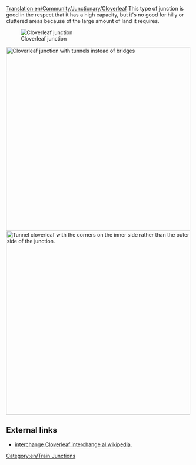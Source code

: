 [[Translation:en/Community/Junctionary/Cloverleaf]]
{{en/Junctionsmenu}}
This type of junction is good in the respect that it has a high capacity, but it's no good for hilly or cluttered areas because of the large amount of land it requires.

[[File:en/Cloverleaf.png|none|frame|Cloverleaf junction]]

{{en/Junction Criteria|Cheap|1|0|1|1|0|0|0|1|0|1|1|0|Broken down trains only affect the one track and left turns.|
*Can handle 4+ trains at a time.
*Takes up a large amount of space when built without sharp corners.
*Make the loop and diagonal branches longer than your trains, so the main line is not blocked by a waiting train.
*Use tunnels if the bridges slow down your trains.
*If necessary, upgrade to an [[en/Community/Junctionary/Tetrathorp-Junction|Over-Under junction]].
*Area: 10 x 10

*To be able to fully store a 12 length (6 grid spaces) train in each left turn movement, use a length of 2 for each side of the cloverleaf and start the cloverleaf 3 spaces away from the center intersection
*In general, the storage space of each cloverleaf is 7*n for a size n cloverleaf, where n is the length of each side in the leaf (start size n cloverleaf at 2*n-1 spaces away from the center intersection)
}}
[[File:en/Cloverleaf with tunnels.png|none|thumb|500px|Cloverleaf junction with tunnels instead of bridges]]
[[File:en/Cloverleaf inward corners.png|none|thumb|500px|Tunnel cloverleaf with the corners on the inner side rather than the outer side of the junction.]]

==External links==
*[https://www.wikipedia.org/wiki/Cloverleaf interchange Cloverleaf interchange al wikipedia].

[[Category:en/Train Junctions]]